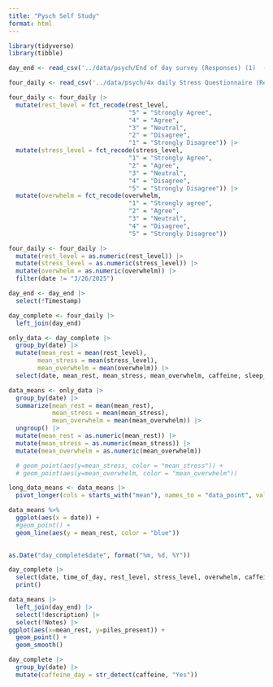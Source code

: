 ```yaml
---
title: "Pysch Self Study"
format: html
---
```


```r
library(tidyverse)
library(tibble)

day_end <- read_csv('../data/psych/End of day survey (Responses) (1)  - Form Responses 1.csv')

four_daily <- read_csv('../data/psych/4x daily Stress Questionnaire (Responses) (1) - Form Responses 1.csv')
```

```r
four_daily <- four_daily |>
  mutate(rest_level = fct_recode(rest_level,
                                 "5" = "Strongly Agree",
                                 "4" = "Agree",
                                 "3" = "Neutral", 
                                 "2" = "Disagree",
                                 "1" = "Strongly Disagree")) |>
  mutate(stress_level = fct_recode(stress_level,
                                 "1" = "Strongly Agree",
                                 "2" = "Agree",
                                 "3" = "Neutral", 
                                 "4" = "Disagree",
                                 "5" = "Strongly Disagree")) |>
  mutate(overwhelm = fct_recode(overwhelm,
                                 "1" = "Strongly agree",
                                 "2" = "Agree",
                                 "3" = "Neutral", 
                                 "4" = "Disagree",
                                 "5" = "Strongly Disagree"))
```

```r
four_daily <- four_daily |>
  mutate(rest_level = as.numeric(rest_level)) |>
  mutate(stress_level = as.numeric(stress_level)) |>
  mutate(overwhelm = as.numeric(overwhelm)) |>
  filter(date != "3/26/2025")
```

```r
day_end <- day_end |>
  select(!Timestamp)
```

```r
day_complete <- four_daily |>
  left_join(day_end)
```
```r
only_data <- day_complete |>
  group_by(date) |>
  mutate(mean_rest = mean(rest_level),
        mean_stress = mean(stress_level),
        mean_overwhelm = mean(overwhelm)) |>
  select(date, mean_rest, mean_stress, mean_overwhelm, caffeine, sleep_amount, piles_present)
```

```r
data_means <- only_data |>
  group_by(date) |>
  summarize(mean_rest = mean(mean_rest),
            mean_stress = mean(mean_stress),
            mean_overwhelm = mean(mean_overwhelm)) |>
  ungroup() |>
  mutate(mean_rest = as.numeric(mean_rest)) |>
  mutate(mean_stress = as.numeric(mean_stress)) |>
  mutate(mean_overwhelm = as.numeric(mean_overwhelm)) 
```

```r


  # geom_point(aes(y=mean_stress, color = "mean_stress")) +
  # geom_point(aes(y=mean_overwhelm, color = "mean_overwhelm"))
```


```r
long_data_means <- data_means |>
  pivot_longer(cols = starts_with("mean"), names_to = "data_point", values_to = "values") 

data_means %>% 
  ggplot(aes(x = date)) +
  #geom_point() + 
  geom_line(aes(y = mean_rest, color = "blue"))
  
```

```r
as.Date("day_complete$date", format("%m, %d, %Y"))
```

```r
day_complete |>
  select(date, time_of_day, rest_level, stress_level, overwhelm, caffeine, sleep_amount, piles_present) |>
  print()
```

```r
data_means |>
  left_join(day_end) |>
  select(!description) |>
  select(!Notes) |>
ggplot(aes(x=mean_rest, y=piles_present)) +
  geom_point() +
  geom_smooth()
``` 


```r
day_complete |>
  group_by(date) |>
  mutate(caffeine_day = str_detect(caffeine, "Yes"))
```










